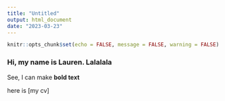 ```yaml
---
title: "Untitled"
output: html_document
date: "2023-03-23"
---
```

```r
knitr::opts_chunk$set(echo = FALSE, message = FALSE, warning = FALSE)
```


### Hi, my name is Lauren. Lalalala

See, I can make **bold text** 

here is [my cv] 